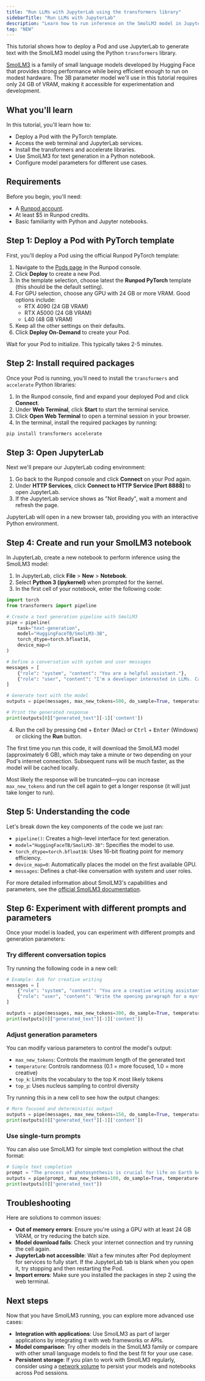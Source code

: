 ```yaml
---
title: "Run LLMs with JupyterLab using the transformers library"
sidebarTitle: "Run LLMs with JupyterLab"
description: "Learn how to run inference on the SmolLM3 model in JupyterLab using the transformers library."
tag: "NEW"
---
```


This tutorial shows how to deploy a Pod and use JupyterLab to generate text with the SmolLM3 model using the Python `transformers` library.

[SmolLM3](https://huggingface.co/docs/transformers/en/model_doc/smollm3) is a family of small language models developed by Hugging Face that provides strong performance while being efficient enough to run on modest hardware. 
The 3B parameter model we'll use in this tutorial requires only 24 GB of VRAM, making it accessible for experimentation and development.

## What you'll learn

In this tutorial, you'll learn how to:

- Deploy a Pod with the PyTorch template.
- Access the web terminal and JupyterLab services.
- Install the transformers and accelerate libraries.
- Use SmolLM3 for text generation in a Python notebook.
- Configure model parameters for different use cases.

## Requirements

Before you begin, you'll need:

- A [Runpod account](/get-started/manage-accounts).
- At least $5 in Runpod credits.
- Basic familiarity with Python and Jupyter notebooks.

## Step 1: Deploy a Pod with PyTorch template

First, you'll deploy a Pod using the official Runpod PyTorch template:

1. Navigate to the [Pods page](https://console.runpod.io/pods) in the Runpod console.
2. Click **Deploy** to create a new Pod.
3. In the template selection, choose latest the **Runpod PyTorch** template (this should be the default setting).
4. For GPU selection, choose any GPU with 24 GB or more VRAM. Good options include:
   - RTX 4090 (24 GB VRAM)
   - RTX A5000 (24 GB VRAM) 
   - L40 (48 GB VRAM)
5. Keep all the other settings on their defaults.
6. Click **Deploy On-Demand** to create your Pod.

Wait for your Pod to initialize. This typically takes 2-5 minutes.

## Step 2: Install required packages

Once your Pod is running, you'll need to install the `transformers` and `accelerate` Python libraries:

1. In the Runpod console, find and expand your deployed Pod and click **Connect**.
2. Under **Web Terminal**, click **Start** to start the terminal service.
2. Click **Open Web Terminal** to open a terminal session in your browser.
3. In the terminal, install the required packages by running:

```bash
pip install transformers accelerate
```

## Step 3: Open JupyterLab

Next we'll prepare our JupyterLab coding environment:

1. Go back to the Runpod console and click **Connect** on your Pod again.
2. Under **HTTP Services**, click **Connect to HTTP Service [Port 8888]** to open JupyterLab.
3. If the JupyterLab service shows as "Not Ready", wait a moment and refresh the page.

JupyterLab will open in a new browser tab, providing you with an interactive Python environment.

## Step 4: Create and run your SmolLM3 notebook

In JupyterLab, create a new notebook to perform inference using the SmolLM3 model:

1. In JupyterLab, click **File** > **New** > **Notebook**.
2. Select **Python 3 (ipykernel)** when prompted for the kernel.
3. In the first cell of your notebook, enter the following code:

```python
import torch
from transformers import pipeline

# Create a text generation pipeline with SmolLM3
pipe = pipeline(
    task="text-generation",
    model="HuggingFaceTB/SmolLM3-3B",
    torch_dtype=torch.bfloat16,
    device_map=0
)

# Define a conversation with system and user messages
messages = [
    {"role": "system", "content": "You are a helpful assistant."},
    {"role": "user", "content": "I'm a developer interested in LLMs. Can you suggest some research topics to get started?"},
]

# Generate text with the model
outputs = pipe(messages, max_new_tokens=500, do_sample=True, temperature=0.7, top_k=50, top_p=0.95)

# Print the generated response
print(outputs[0]["generated_text"][-1]['content'])
```

4. Run the cell by pressing <kbd>Cmd</kbd> + <kbd>Enter</kbd> (Mac) or <kbd>Ctrl</kbd> + <kbd>Enter</kbd> (Windows) or clicking the **Run** button.

The first time you run this code, it will download the SmolLM3 model (approximately 6 GB), which may take a minute or two depending on your Pod's internet connection. Subsequent runs will be much faster, as the model will be cached locally.

Most likely the response will be truncated—you can increase `max_new_tokens` and run the cell again to get a longer response (it will just take longer to run).

## Step 5: Understanding the code

Let's break down the key components of the code we just ran:

- `pipeline()`: Creates a high-level interface for text generation.
- `model="HuggingFaceTB/SmolLM3-3B"`: Specifies the model to use.
- `torch_dtype=torch.bfloat16`: Uses 16-bit floating point for memory efficiency.
- `device_map=0`: Automatically places the model on the first available GPU.
- `messages`: Defines a chat-like conversation with system and user roles.

For more detailed information about SmolLM3's capabilities and parameters, see the [official SmolLM3 documentation](https://huggingface.co/docs/transformers/en/model_doc/smollm3?usage=Pipeline#transformers.SmolLM3Model).


## Step 6: Experiment with different prompts and parameters

Once your model is loaded, you can experiment with different prompts and generation parameters:

### Try different conversation topics

Try running the following code in a new cell:

```python
# Example: Ask for creative writing
messages = [
    {"role": "system", "content": "You are a creative writing assistant."},
    {"role": "user", "content": "Write the opening paragraph for a mystery story that begins in a library after closing time."},
]

outputs = pipe(messages, max_new_tokens=300, do_sample=True, temperature=0.8)
print(outputs[0]["generated_text"][-1]['content'])
```

### Adjust generation parameters

You can modify various parameters to control the model's output:

- `max_new_tokens`: Controls the maximum length of the generated text
- `temperature`: Controls randomness (0.1 = more focused, 1.0 = more creative)
- `top_k`: Limits the vocabulary to the top K most likely tokens
- `top_p`: Uses nucleus sampling to control diversity

Try running this in a new cell to see how the output changes:

```python
# More focused and deterministic output
outputs = pipe(messages, max_new_tokens=150, do_sample=True, temperature=0.3, top_p=0.9)
print(outputs[0]["generated_text"][-1]['content'])
```

### Use single-turn prompts

You can also use SmolLM3 for simple text completion without the chat format:

```python
# Simple text completion
prompt = "The process of photosynthesis is crucial for life on Earth because it allows plants to convert"
outputs = pipe(prompt, max_new_tokens=100, do_sample=True, temperature=0.3)
print(outputs[0]["generated_text"])
```

## Troubleshooting

Here are solutions to common issues:

- **Out of memory errors**: Ensure you're using a GPU with at least 24 GB VRAM, or try reducing the batch size.
- **Model download fails**: Check your internet connection and try running the cell again.
- **JupyterLab not accessible**: Wait a few minutes after Pod deployment for services to fully start. If the JupyterLab tab is blank when you open it, try stopping and then restarting the Pod.
- **Import errors**: Make sure you installed the packages in step 2 using the web terminal.

## Next steps

Now that you have SmolLM3 running, you can explore more advanced use cases:

- **Integration with applications**: Use SmolLM3 as part of larger applications by integrating it with web frameworks or APIs.
- **Model comparison**: Try other models in the SmolLM3 family or compare with other small language models to find the best fit for your use case.
- **Persistent storage**: If you plan to work with SmolLM3 regularly, consider using a [network volume](/pods/storage/create-network-volumes) to persist your models and notebooks across Pod sessions.